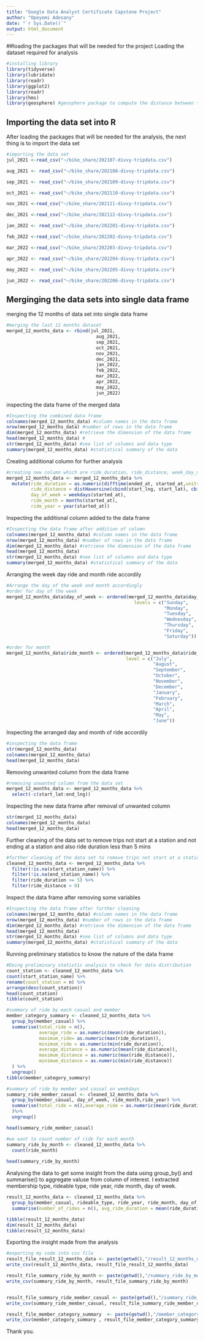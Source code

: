 ---
title: "Google Data Analyst Certificate Capstone Project"
author: "Opeyemi Adesany"
date: "`r Sys.Date()`"
output: html_document
---
##loading the packages that will be needed for the project
Loading the dataset required for analysis

```{r setup, include=FALSE}
#installing library
library(tidyverse)
library(lubridate)
library(readr)
library(ggplot2)
library(readr)
library(hms)
library(geosphere) #geosphere package to compute the distance between two coordinates

```

## Importing the data set into R
After loading the packages that will be needed for the analysis, the next thing is to import the data set

```{r cars}
#importing the data set  
jul_2021 <-read_csv("~/bike_share/202107-divvy-tripdata.csv")

aug_2021 <- read_csv("~/bike_share/202108-divvy-tripdata.csv")

sep_2021 <- read_csv("~/bike_share/202109-divvy-tripdata.csv")

oct_2021 <- read_csv("~/bike_share/202110-divvy-tripdata.csv")

nov_2021 <-read_csv("~/bike_share/202111-divvy-tripdata.csv")

dec_2021 <-read_csv("~/bike_share/202112-divvy-tripdata.csv")

jan_2022 <- read_csv("~/bike_share/202201-divvy-tripdata.csv")

feb_2022 <-read_csv("~/bike_share/202202-divvy-tripdata.csv")

mar_2022 <-read_csv("~/bike_share/202203-divvy-tripdata.csv")

apr_2022 <- read_csv("~/bike_share/202204-divvy-tripdata.csv")

may_2022 <- read_csv("~/bike_share/202205-divvy-tripdata.csv")

jun_2022 <- read_csv("~/bike_share/202206-divvy-tripdata.csv")


```

## Merginging the data sets into single data frame
merging the 12 months of data set into single data frame

```{r}
#merging the last 12 months dataset
merged_12_months_data <- rbind(jul_2021,
                                 aug_2021,
                                 sep_2021,
                                 oct_2021,
                                 nov_2021,
                                 dec_2021,
                                 jan_2022,
                                 feb_2022,
                                 mar_2022,
                                 apr_2022,
                                 may_2022,
                                 jun_2022)

```
inspecting the data frame of the merged data

```{r}
#Inspecting the combined data frame
colnames(merged_12_months_data) #column names in the data frame
nrow(merged_12_months_data) #number of rows in the data frame
dim(merged_12_months_data) #retrieve the dimension of the data frame
head(merged_12_months_data) #
str(merged_12_months_data) #see list of columns and data type
summary(merged_12_months_data) #statistical summary of the data
```
Creating additional column for further analysis

```{r pressure, echo=FALSE}
#creating new column which are ride_duration, ride_distance, week_day_name and month_name to better understand customer usage of the service
merged_12_months_data <- merged_12_months_data %>%
  mutate(ride_duration = as.numeric(difftime(ended_at, started_at,units = "mins")),
         ride_distance = distHaversine(cbind(start_lng, start_lat), cbind(end_lng, end_lat)),
         day_of_week = weekdays(started_at),
         ride_month = months(started_at),
         ride_year = year(started_at))
```

Inspecting the additional column added to the data frame
```{r}
#Inspecting the data frame after addition of column
colnames(merged_12_months_data) #column names in the data frame
nrow(merged_12_months_data) #number of rows in the data frame
dim(merged_12_months_data) #retrieve the dimension of the data frame
head(merged_12_months_data)
str(merged_12_months_data) #see list of columns and data type
summary(merged_12_months_data) #statistical summary of the data
```

Arranging the week day ride and month ride accordily
```{r}
#Arrange the day of the week and month accordingly
#order for day of the week
merged_12_months_data$day_of_week <- ordered(merged_12_months_data$day_of_week,
                                               levels = c("Sunday", 
                                                          "Monday", 
                                                          "Tuesday",
                                                          "Wednesday", 
                                                          "Thursday",
                                                          "Friday",
                                                          "Saturday"))

#order for month
merged_12_months_data$ride_month <- ordered(merged_12_months_data$ride_month, 
                                            level = c("July",
                                                      "August",
                                                      "September",
                                                      "October",
                                                      "November",
                                                      "December",
                                                      "January",
                                                      "February",
                                                      "March", 
                                                      "April",
                                                      "May",
                                                      "June"))
```

Inspecting the arranged day and month of ride accordily
```{r}
#inspecting the data frame
str(merged_12_months_data)
colnames(merged_12_months_data)
head(merged_12_months_data)
```
Removing unwanted column from the data frame

```{r}
#removing unwanted column from the data set
merged_12_months_data <- merged_12_months_data %>%
  select(-c(start_lat:end_lng))
```

Inspecting the new data frame after removal of unwanted column

```{r}
str(merged_12_months_data)
colnames(merged_12_months_data)
head(merged_12_months_data)
```
Further cleaning of the data set to remove trips not start at a station and not ending at a station and also ride duration less than 5 mins

```{r}
#further cleaning of the data set to remove trips not start at a station and not ending at a station and also ride duration less than 5 mins
cleaned_12_months_data <- merged_12_months_data %>%
  filter(!is.na(start_station_name)) %>%
  filter(!is.na(end_station_name)) %>%
  filter(ride_duration >= 5) %>%
  filter(ride_distance > 0)

```

Inspect the data frame after removing some variables

```{r}
#Inspecting the data frame after further cleaning
colnames(merged_12_months_data) #column names in the data frame
nrow(merged_12_months_data) #number of rows in the data frame
dim(merged_12_months_data) #retrieve the dimension of the data frame
head(merged_12_months_data)
str(merged_12_months_data) #see list of columns and data type
summary(merged_12_months_data) #statistical summary of the data

```

Running preliminary statistics to know the nature of the data frame

```{r}
#Doing preliminary statistic analysis to check for data distribution
count_station <- cleaned_12_months_data %>%
count(start_station_name) %>%
rename(count_station = n) %>%
arrange(desc(count_station))
head(count_station)
tibble(count_station)
```

```{r}
#summary of ride by each casual and member
member_category_summary <- cleaned_12_months_data %>%
  group_by(member_casual) %>%
  summarise(total_ride = n(),
            average_ride = as.numeric(mean(ride_duration)),
            maximum_ride= as.numeric(max(ride_duration)),
            minimum_ride = as.numeric(min(ride_duration)),
            average_distance = as.numeric(mean(ride_distance)),
            maximum_distance = as.numeric(max(ride_distance)),
            minimum_distance = as.numeric(min(ride_distance))
  ) %>%
  ungroup()
tibble(member_category_summary)
```

```{r}
#summary of ride by member and casual on weekdays
summary_ride_member_casual <- cleaned_12_months_data %>%
  group_by(member_casual, day_of_week, ride_month,ride_year) %>%
  summarise(total_ride = n(),average_ride = as.numeric(mean(ride_duration))
  )%>%
  ungroup()

head(summary_ride_member_casual)
```

```{r}
#we want to count number of ride for each month
summary_ride_by_month <- cleaned_12_months_data %>%
  count(ride_month)
  
head(summary_ride_by_month)

```

Analysing the data to get some insight from the data using group_by() and summarise() to aggregate valuse from column of interest.
I extracted membership type, rideable type, ride year, ride month, day of week. 
```{r}
result_12_months_data <- cleaned_12_months_data %>%
  group_by(member_casual, rideable_type, ride_year, ride_month, day_of_week) %>%
  summarise(number_of_rides = n(), avg_ride_duration = mean(ride_duration), avg_ride_distance = mean(ride_distance))

tibble(result_12_months_data)
dim(result_12_months_data)
tibble(result_12_months_data)
```

Exporting the insight made from the analysis
```{r}
#exporting my code into csv file
result_file_result_12_months_data <- paste(getwd(),"/result_12_months_data.csv", sep = "")
write_csv(result_12_months_data, result_file_result_12_months_data)

result_file_summary_ride_by_month <- paste(getwd(),"/summary_ride_by_month.csv", sep = "")
write_csv(summary_ride_by_month, result_file_summary_ride_by_month)


result_file_summary_ride_member_casual <- paste(getwd(),"/summary_ride_member_casual.csv", sep = "")
write_csv(summary_ride_member_casual, result_file_summary_ride_member_casual)

result_file_member_category_summary  <- paste(getwd(),"/member_category_summary .csv", sep = "")
write_csv(member_category_summary , result_file_member_category_summary )

```

Thank you.
